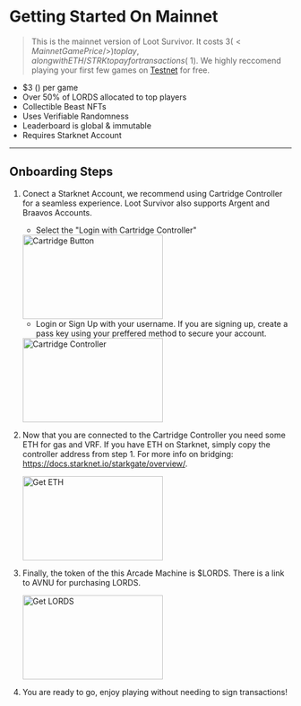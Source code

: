 
# Getting Started On Mainnet

> This is the mainnet version of Loot Survivor. It costs $3 (<MainnetGamePrice />) to play, along with ETH/STRK to pay for transactions (~$1). We highly reccomend playing your first few games on [Testnet](/start/testnet) for free.

- $3 (<MainnetGamePrice />) per game
- Over 50% of LORDS allocated to top players
- Collectible Beast NFTs
- Uses Verifiable Randomness
- Leaderboard is global & immutable
- Requires Starknet Account

___

## Onboarding Steps

1. Conect a Starknet Account, we recommend using Cartridge Controller for a seamless experience. Loot Survivor also supports Argent and Braavos Accounts.
    - Select the "Login with Cartridge Controller"
    
    <div style={{ display: 'flex', justifyContent: 'center' }}>
        <img src="/getting-started/cartridge-button.png" alt="Cartridge Button" width="250" height="150" />
    </div>

    - Login or Sign Up with your username. If you are signing up, create a pass key using your preffered method to secure your account.

    <div style={{ display: 'flex', justifyContent: 'center' }}>
        <img src="/getting-started/controller-login.png" alt="Cartridge Controller" width="250" height="150" />
    </div>

2. Now that you are connected to the Cartridge Controller you need some ETH for gas and VRF. If you have ETH on Starknet, simply copy the controller address from step 1. For more info on bridging: https://docs.starknet.io/starkgate/overview/.

    <div style={{ display: 'flex', justifyContent: 'center' }}>
        <img src="/getting-started/get-eth.png" alt="Get ETH" width="250" height="150" />
    </div>

3. Finally, the token of the this Arcade Machine is $LORDS. There is a link to AVNU for purchasing LORDS.

    <div style={{ display: 'flex', justifyContent: 'center' }}>
        <img src="/getting-started/get-lords.png" alt="Get LORDS" width="250" height="150" />
    </div>

4. You are ready to go, enjoy playing without needing to sign transactions!